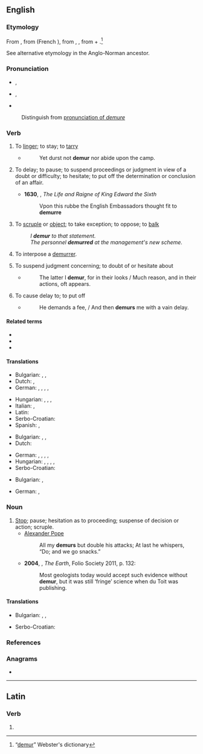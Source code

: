 ==English==

===Etymology===
{{PIE root|en|(s)mer|id=remember}}
From {{etyl|xno|en}} {{m|fro|demorer}}, from {{etyl|fro|en}} {{m|fro|demorer}} (French {{m|fr|demeurer}}), from {{etyl|VL.|en}} {{m|la|demoro}}, {{etyl|la|en}}
{{m|la|demorari||to tarry}}, from {{m|la|de-}} + {{m|la|morari||to delay}}.<ref>“[https://web.archive.org/web/20090607094133/http://machaut.uchicago.edu/?action=search&word=demur&resource=Webster%27s&quicksearch=on demur]” Webster's dictionary</ref>

See alternative etymology in the Anglo-Norman ancestor.

===Pronunciation===
* {{a|RP}} {{enPR|dĭmûrʹ}}, {{IPA|/dɪˈmɜː/|lang=en}}
* {{a|GenAm}} {{enPR|dĭmûrʹ}}, {{IPA|/dɪˈmɝ/|lang=en}}
* {{rhymes|ɜː(ɹ)|lang=en}}
: Distinguish from [[demure#Pronunciation|pronunciation of ''demure'']]
{{rfap|lang=en}}

===Verb===
{{en-verb|demurr}}

# {{lb|en|intransitive|obsolete}} To [[linger]]; to stay; to [[tarry]]
#* {{rfdatek|Nicols}}
#*: Yet durst not '''demur''' nor abide upon the camp.
# {{lb|en|intransitive}} To delay; to pause; to suspend proceedings or judgment in view of a doubt or difficulty; to hesitate; to put off the determination or conclusion of an affair.
#* '''1630''', {{w|John Hayward}}, ''The Life and Raigne of King Edward the Sixth''
#*: Vpon this rubbe the English Embassadors thought fit to '''demurre'''
# {{lb|en|intransitive}} To [[scruple]] or [[object]]; to take exception; to oppose; to [[balk]]
#: ''I '''demur''' to that statement.''
#: ''The personnel '''demurred''' at the management's new scheme.''
# {{lb|en|intransitive|legal}} To interpose a [[demurrer]].
# {{lb|en|transitive|obsolete}} To suspend judgment concerning; to doubt of or hesitate about
#* {{RQ:Milton Lost|IX}}
#*: The latter I '''demur''', for in their looks / Much reason, and in their actions, oft appears.
# {{lb|en|transitive|obsolete}} To cause delay to; to put off
#* {{rfdatek|Quarles}}
#*: He demands a fee, / And then '''demurs''' me with a vain delay.

====Related terms====
* {{l|en|demurrage}}
* {{l|en|demurral}}
* {{l|en|demurrer}}

====Translations====
{{trans-top|intransitive: To delay; to pause; to suspend proceedings}}
* Bulgarian: , {{t|bg|колебая се}}, {{t+|bg|отлагам}}
* Dutch: {{t+|nl|uitstellen}}, {{t+|nl|verdagen}}
* German: {{t+|de|vertagen}}, {{t+|de|aufschieben}}, {{t+|de|unterbrechen}}, {{t+|de|zögern}}, {{t+|de|verschieben}}
{{trans-mid}}
* Hungarian: {{t+|hu|halaszt}}, {{t+|hu|elhalaszt}}, {{t+|hu|elnapol}}, {{t+|hu|felfüggeszt}}
* Italian: {{t+|it|rimandare}}, {{t+|it|differire}}
* Latin: {{t|la|demoror}}
* Serbo-Croatian: {{t+|sh|kolebati se}}
* Spanish: {{t+|es|demorar}}, {{t+|es|atrasar}}
{{trans-bottom}}

{{trans-top|intransitive: To balk; to oppose.}}
* Bulgarian: , {{t|bg|противя се}}, {{t|bg|опъвам се}}
* Dutch: {{t|nl|verzet aantekenen}}
{{trans-mid}}
* German: {{t+|de|einwenden}}, {{t+|de|opponieren}}, {{t+|de|widersprechen}}, {{t|de|sich verweigern}}, {{t+|de|hindern}}
* Hungarian: {{t+|hu|tiltakozik}}, {{t+|hu|ellentmond}}, {{t+|hu|ellenkezik}}, {{t+|hu|kifogásol}}, {{t|hu|kifogást emel}}
* Serbo-Croatian: {{t+|sh|prigovarati}}
{{trans-bottom}}

{{trans-top|transitive, obsolete: To cause delay to; to put off}}
* Bulgarian: , {{t+|bg|отлагам}}
{{trans-mid}}
* German: {{t+|de|verzögern}}, {{t|de|hinauszögern}}
{{trans-bottom}}

===Noun===
{{en-noun}}

# [[Stop]]; pause; hesitation as to proceeding; suspense of decision or action; scruple.
#* [[w:Alexander Pope|Alexander Pope]]
#*: All my '''demurs''' but double his attacks; At last he whispers, “Do; and we go snacks.”
#* '''2004''', {{w|Richard Fortey}}, ''The Earth'', Folio Society 2011, p. 132:
#*: Most geologists today would accept such evidence without '''demur''', but it was still ‘fringe’ science when du Toit was publishing.

====Translations====
{{trans-top|hesitation as to proceeding; suspense of decision or action; scruple}}
* Bulgarian: , {{t+|bg|колебание|n}}, {{t+|bg|скрупули|p}}
{{trans-mid}}
* Serbo-Croatian: {{t+|sh|kolebanje|n}}
{{trans-bottom}}

===References===
<references/>

===Anagrams===
* {{anagrams|en|a=demru|MUDer|mured}}

----

==Latin==

===Verb===
{{la-verb-form|dēmur}}

# {{inflection of|dō||1|p|pres|pasv|subj|lang=la}}